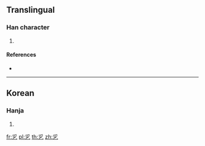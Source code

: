{{character info/new}}
==Translingual==

===Han character===
{{Han char|rn=5|rad=乙|as=04|sn=5|four=|canj=BN|ids=⿱爫乙}}

# {{defn|Han|sort=乙04}}

====References====
* {{Han ref|kx=0084.101|dkj=|dj=|hdz=|uh=340D|ud=13325|bh=|bd=}}

----

==Korean==

===Hanja===
{{ko-hanja|hangeul=졸|rv=jol|mr=chol|y=col}}

# {{defn|lang=ko|sort=乙04}}

[[fr:㐍]]
[[pl:㐍]]
[[th:㐍]]
[[zh:㐍]]